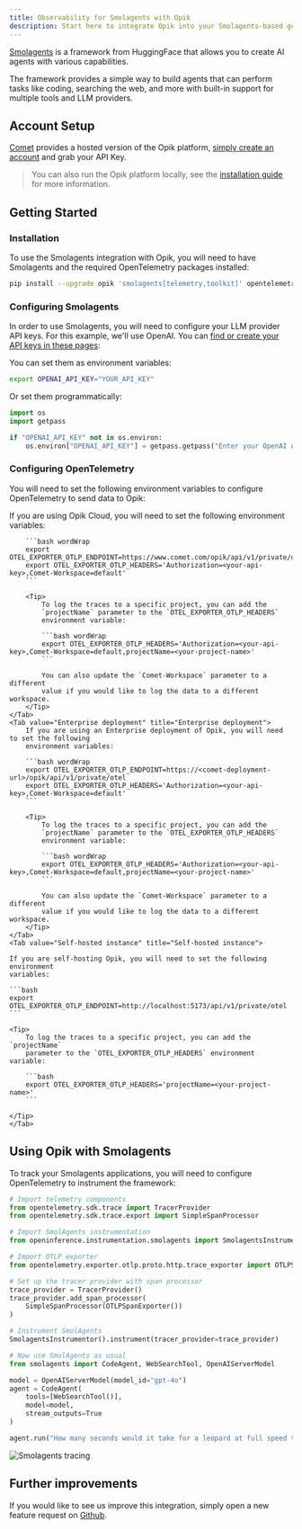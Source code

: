 ```yaml
---
title: Observability for Smolagents with Opik
description: Start here to integrate Opik into your Smolagents-based genai application for end-to-end LLM observability, unit testing, and optimization.
---
```


[Smolagents](https://huggingface.co/docs/smolagents/en/index) is a framework from HuggingFace that allows you to create AI agents with various capabilities.

The framework provides a simple way to build agents that can perform tasks like coding, searching the web, and more with built-in support for multiple tools and LLM providers.

## Account Setup

[Comet](https://www.comet.com/site?from=llm&utm_source=opik&utm_medium=colab&utm_content=smolagents&utm_campaign=opik) provides a hosted version of the Opik platform, [simply create an account](https://www.comet.com/signup?from=llm&utm_source=opik&utm_medium=colab&utm_content=smolagents&utm_campaign=opik) and grab your API Key.

> You can also run the Opik platform locally, see the [installation guide](https://www.comet.com/docs/opik/self-host/overview/?from=llm&utm_source=opik&utm_medium=colab&utm_content=smolagents&utm_campaign=opik) for more information.

## Getting Started

### Installation

To use the Smolagents integration with Opik, you will need to have Smolagents and the required OpenTelemetry packages installed:

```bash
pip install --upgrade opik 'smolagents[telemetry,toolkit]' opentelemetry-sdk opentelemetry-exporter-otlp
```

### Configuring Smolagents

In order to use Smolagents, you will need to configure your LLM provider API keys. For this example, we'll use OpenAI. You can [find or create your API keys in these pages](https://platform.openai.com/settings/organization/api-keys):

You can set them as environment variables:

```bash
export OPENAI_API_KEY="YOUR_API_KEY"
```

Or set them programmatically:

```python
import os
import getpass

if "OPENAI_API_KEY" not in os.environ:
    os.environ["OPENAI_API_KEY"] = getpass.getpass("Enter your OpenAI API key: ")
```

### Configuring OpenTelemetry

You will need to set the following environment variables to configure OpenTelemetry to send data to Opik:

<Tabs>
    <Tab value="Opik Cloud" title="Opik Cloud">
        If you are using Opik Cloud, you will need to set the following
        environment variables:
            
        ```bash wordWrap
        export OTEL_EXPORTER_OTLP_ENDPOINT=https://www.comet.com/opik/api/v1/private/otel
        export OTEL_EXPORTER_OTLP_HEADERS='Authorization=<your-api-key>,Comet-Workspace=default'
        ```

        <Tip>
            To log the traces to a specific project, you can add the
            `projectName` parameter to the `OTEL_EXPORTER_OTLP_HEADERS`
            environment variable:

            ```bash wordWrap
            export OTEL_EXPORTER_OTLP_HEADERS='Authorization=<your-api-key>,Comet-Workspace=default,projectName=<your-project-name>'
            ```

            You can also update the `Comet-Workspace` parameter to a different
            value if you would like to log the data to a different workspace.
        </Tip>
    </Tab>
    <Tab value="Enterprise deployment" title="Enterprise deployment">
        If you are using an Enterprise deployment of Opik, you will need to set the following
        environment variables:

        ```bash wordWrap
        export OTEL_EXPORTER_OTLP_ENDPOINT=https://<comet-deployment-url>/opik/api/v1/private/otel
        export OTEL_EXPORTER_OTLP_HEADERS='Authorization=<your-api-key>,Comet-Workspace=default'
        ```

        <Tip>
            To log the traces to a specific project, you can add the
            `projectName` parameter to the `OTEL_EXPORTER_OTLP_HEADERS`
            environment variable:

            ```bash wordWrap
            export OTEL_EXPORTER_OTLP_HEADERS='Authorization=<your-api-key>,Comet-Workspace=default,projectName=<your-project-name>'
            ```

            You can also update the `Comet-Workspace` parameter to a different
            value if you would like to log the data to a different workspace.
        </Tip>
    </Tab>
    <Tab value="Self-hosted instance" title="Self-hosted instance">

    If you are self-hosting Opik, you will need to set the following environment
    variables:

    ```bash
    export OTEL_EXPORTER_OTLP_ENDPOINT=http://localhost:5173/api/v1/private/otel
    ```

    <Tip>
        To log the traces to a specific project, you can add the `projectName`
        parameter to the `OTEL_EXPORTER_OTLP_HEADERS` environment variable:

        ```bash
        export OTEL_EXPORTER_OTLP_HEADERS='projectName=<your-project-name>'
        ```

    </Tip>
    </Tab>

</Tabs>

## Using Opik with Smolagents

To track your Smolagents applications, you will need to configure OpenTelemetry to instrument the framework:

```python
# Import telemetry components
from opentelemetry.sdk.trace import TracerProvider
from opentelemetry.sdk.trace.export import SimpleSpanProcessor

# Import SmolAgents instrumentation
from openinference.instrumentation.smolagents import SmolagentsInstrumentor

# Import OTLP exporter
from opentelemetry.exporter.otlp.proto.http.trace_exporter import OTLPSpanExporter

# Set up the tracer provider with span processor
trace_provider = TracerProvider()
trace_provider.add_span_processor(
    SimpleSpanProcessor(OTLPSpanExporter())
)

# Instrument SmolAgents
SmolagentsInstrumentor().instrument(tracer_provider=trace_provider)

# Now use SmolAgents as usual
from smolagents import CodeAgent, WebSearchTool, OpenAIServerModel

model = OpenAIServerModel(model_id="gpt-4o")
agent = CodeAgent(
    tools=[WebSearchTool()],
    model=model,
    stream_outputs=True
)

agent.run("How many seconds would it take for a leopard at full speed to run through Pont des Arts?")
```

<Frame>
  <img src="/img/cookbook/smolagents_trace_cookbook.png" alt="Smolagents tracing" />
</Frame>

## Further improvements

If you would like to see us improve this integration, simply open a new feature
request on [Github](https://github.com/comet-ml/opik/issues).
